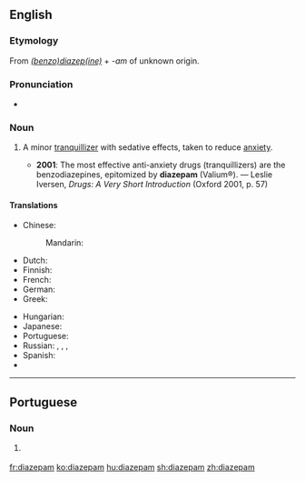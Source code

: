 ==English==

===Etymology===
From ''[[benzodiazepine|(benzo)diazep(ine)]]'' + ''-am'' of unknown origin.

===Pronunciation===
* {{IPA|/daɪˈæzəpæm/|lang=en}}

===Noun===
{{wikipedia}}
{{en-noun}}

# {{context|pharmaceutical drug|lang=en}} A minor [[tranquillizer]] with sedative effects, taken to reduce [[anxiety]].
#* '''2001''': The most effective anti-anxiety drugs (tranquillizers) are the benzodiazepines, epitomized by '''diazepam''' (Valium®). — Leslie Iversen, ''Drugs: A Very Short Introduction'' (Oxford 2001, p. 57)

====Translations====
{{trans-top|minor tranquillizer}}
* Chinese:
*: Mandarin: {{t+|cmn|地西泮|tr=dìxīpàn|sc=Hani}}
* Dutch: {{t|nl|diazepam}}
* Finnish: {{t+|fi|diatsepaami}}
* French: {{t+|fr|diazépam|m}}
* German: {{t|de|Diazepam|n}}
* Greek: {{t|el|διαζεπάμη|f|tr=diazepámi|sc=Grek}}
{{trans-mid}}
* Hungarian: {{t+|hu|diazepám}}
* Japanese: {{t|ja|ジアゼパム|tr=jiazepamu}}
* Portuguese: {{t|pt|diazepam|m}}
* Russian: {{t|ru|диазепам|m|tr=diaz'epám}}, {{t|ru|сибазон|m|tr=sibazón}}, {{t|ru|реланиум|m|tr=r'elánium}}, {{t+|ru|седуксен|m|tr=s'eduks'én}}
* Spanish: {{t|es|diazepam|m}}
* {{trreq|th}}
{{trans-bottom}}

----

==Portuguese==

===Noun===
{{pt-noun|m|-}}

# {{label|pt|pharmaceutical drug}} {{l/en|diazepam}} {{gloss|minor tranquillizer}}

[[fr:diazepam]]
[[ko:diazepam]]
[[hu:diazepam]]
[[sh:diazepam]]
[[zh:diazepam]]
